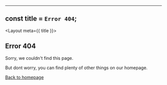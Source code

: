--- 
  
 const title = `Error 404`; 
 --- 
  
 <Layout meta={{ title }}> 
   <section class="flex items-center h-full p-16"> 
     <div class="container flex flex-col items-center justify-center px-5 mx-auto my-8"> 
       <div class="max-w-md text-center"> 
         <h2 class="mb-8 font-bold text-9xl"> 
           <span class="sr-only">Error</span> 
           <span class="text-primary">404</span> 
         </h2> 
         <p class="text-3xl font-semibold md:text-3xl">Sorry, we couldn't find this page.</p> 
         <p class="mt-4 mb-8 text-lg text-muted dark:text-slate-400"> 
           But dont worry, you can find plenty of other things on our homepage. 
         </p> 
         <a rel="noopener noreferrer" href={getHomePermalink()} class="btn ml-4">Back to homepage</a> 
       </div> 
     </div> 
   </section> 
 </Layout>